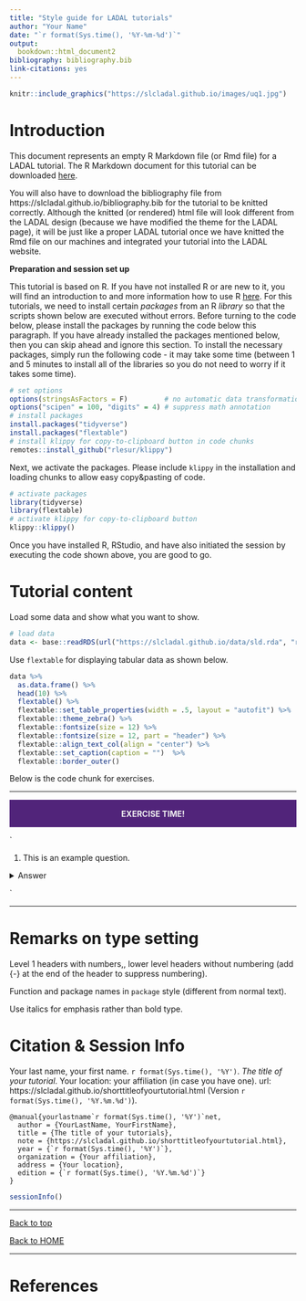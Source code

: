 ```yaml
---
title: "Style guide for LADAL tutorials"
author: "Your Name"
date: "`r format(Sys.time(), '%Y-%m-%d')`"
output:
  bookdown::html_document2
bibliography: bibliography.bib
link-citations: yes
---
```


```r
knitr::include_graphics("https://slcladal.github.io/images/uq1.jpg")
```

# Introduction{-}

This document represents an empty R Markdown file (or Rmd file) for a LADAL tutorial. The R Markdown document for this tutorial can be downloaded [here](https://slcladal.github.io/base.Rmd).

You will also have to download the bibliography file from https://slcladal.github.io/bibliography.bib for the tutorial to be knitted correctly. Although the knitted (or rendered) html file will look different from the LADAL design (because we have modified the theme for the LADAL page), it will be just like a proper LADAL tutorial once we have knitted the Rmd file on our machines and integrated your tutorial into the LADAL website.

**Preparation and session set up**

This tutorial is based on R. If you have not installed R or are new to it, you will find an introduction to and more information how to use R [here](https://slcladal.github.io/intror.html). For this tutorials, we need to install certain *packages* from an R *library* so that the scripts shown below are executed without errors. Before turning to the code below, please install the packages by running the code below this paragraph. If you have already installed the packages mentioned below, then you can skip ahead and ignore this section. To install the necessary packages, simply run the following code - it may take some time (between 1 and 5 minutes to install all of the libraries so you do not need to worry if it takes some time).

```r
# set options
options(stringsAsFactors = F)         # no automatic data transformation
options("scipen" = 100, "digits" = 4) # suppress math annotation
# install packages
install.packages("tidyverse")
install.packages("flextable")
# install klippy for copy-to-clipboard button in code chunks
remotes::install_github("rlesur/klippy")
```

Next, we activate the packages. Please include `klippy` in the installation and loading chunks  to allow easy copy&pasting of code.

```r
# activate packages
library(tidyverse)
library(flextable)
# activate klippy for copy-to-clipboard button
klippy::klippy()
```

Once you have installed R, RStudio, and have also initiated the session by executing the code shown above, you are good to go.

# Tutorial content

Load some data and show what you want to show.


```r
# load data
data <- base::readRDS(url("https://slcladal.github.io/data/sld.rda", "rb"))
```

Use `flextable` for displaying tabular data as shown below. 

```r
data %>%
  as.data.frame() %>%
  head(10) %>%
  flextable() %>%
  flextable::set_table_properties(width = .5, layout = "autofit") %>%
  flextable::theme_zebra() %>%
  flextable::fontsize(size = 12) %>%
  flextable::fontsize(size = 12, part = "header") %>%
  flextable::align_text_col(align = "center") %>%
  flextable::set_caption(caption = "")  %>%
  flextable::border_outer()
```



Below is the code chunk for exercises.


***

<div class="warning" style='padding:0.1em; background-color:#51247a; color:#f2f2f2'>
<span>
<p style='margin-top:1em; text-align:center'>
<b>EXERCISE TIME!</b></p>
<p style='margin-left:1em;'>
</p></span>
</div>

<div class="question">` 

1. This is an example question.

<details>
  <summary>Answer</summary>
  ```r
  # this is some code
  1+1
  ```
</details>


</div>`

***

# Remarks on type setting

Level 1 headers with numbers,, lower level headers without numbering (add {-} at the end of the header to suppress numbering).

Function and package names in `package` style (different from normal text). 

Use italics for emphasis rather than bold type. 

# Citation & Session Info {-}

Your last name, your first name. `r format(Sys.time(), '%Y')`. *The title of your tutorial*. Your location: your affiliation (in case you have one). url: https://slcladal.github.io/shorttitleofyourtutorial.html (Version `r format(Sys.time(), '%Y.%m.%d')`).

```
@manual{yourlastname`r format(Sys.time(), '%Y')`net,
  author = {YourLastName, YourFirstName},
  title = {The title of your tutorials},
  note = {https://slcladal.github.io/shorttitleofyourtutorial.html},
  year = {`r format(Sys.time(), '%Y')`},
  organization = {Your affiliation},
  address = {Your location},
  edition = {`r format(Sys.time(), '%Y.%m.%d')`}
}
```

```r
sessionInfo()
```



***

[Back to top](#introduction)

[Back to HOME](https://slcladal.github.io/index.html)

***

# References {-}

